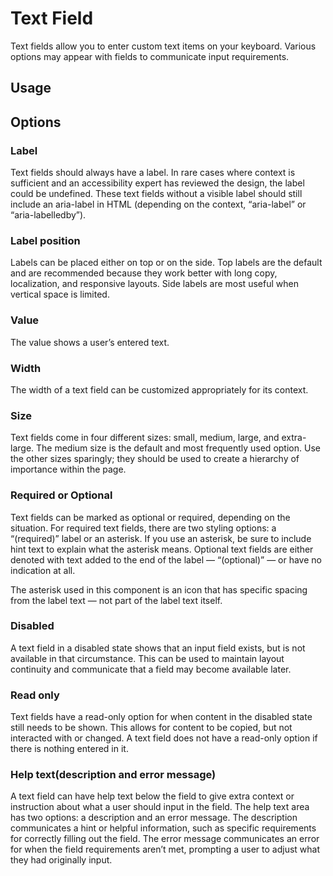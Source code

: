 

<Meta of={TextFieldStories} />

# Text Field

Text fields allow you to enter custom text items on your keyboard. Various options may appear with fields to communicate input requirements.

## Usage

<Unstyled>
  <MainView />
</Unstyled>

<Canvas of={TextFieldStories.Default} sourceState="shown" />

## Options

### Label

Text fields should always have a label. In rare cases where context
is sufficient and an accessibility expert has reviewed the design,
the label could be undefined. These text fields without a visible
label should still include an aria-label in HTML (depending on the
context, “aria-label” or “aria-labelledby”).

<Unstyled>
  <OptionsView />
</Unstyled>

### Label position

Labels can be placed either on top or on the side. Top labels are
the default and are recommended because they work better with long
copy, localization, and responsive layouts. Side labels are most
useful when vertical space is limited.

<Unstyled>
  <LabelPositionView />
</Unstyled>

### Value

The value shows a user’s entered text.

<Unstyled>
  <ValueView />
</Unstyled>

### Width

The width of a text field can be customized appropriately for its
context.

<Unstyled>
  <WidthView />
</Unstyled>

### Size

Text fields come in four different sizes: small, medium, large, and
extra-large. The medium size is the default and most frequently used
option. Use the other sizes sparingly; they should be used to create
a hierarchy of importance within the page.

<Unstyled>
  <SizeView />
</Unstyled>

### Required or Optional

Text fields can be marked as optional or required, depending on the
situation. For required text fields, there are two styling options:
a “(required)” label or an asterisk. If you use an asterisk, be sure
to include hint text to explain what the asterisk means. Optional
text fields are either denoted with text added to the end of the
label — “(optional)” — or have no indication at all.

The asterisk used in this component is an icon that has specific
spacing from the label text — not part of the label text itself.

<Unstyled>
  <RequiredOptionalView />
</Unstyled>

### Disabled

A text field in a disabled state shows that an input field exists, but
is not available in that circumstance. This can be used to maintain
layout continuity and communicate that a field may become available
later.

<Unstyled>
  <DisabledView />
</Unstyled>

### Read only

Text fields have a read-only option for when content in the disabled
state still needs to be shown. This allows for content to be copied,
but not interacted with or changed. A text field does not have a
read-only option if there is nothing entered in it.

<Unstyled>
  <ReadOnlyView />
</Unstyled>

### Help text(description and error message)

A text field can have help text below the field to give extra context
or instruction about what a user should input in the field. The help
text area has two options: a description and an error message. The
description communicates a hint or helpful information, such as
specific requirements for correctly filling out the field. The error
message communicates an error for when the field requirements aren’t
met, prompting a user to adjust what they had originally input.

<Unstyled>
  <HelpTextView />
</Unstyled>
